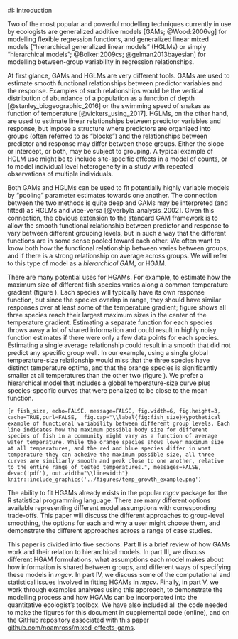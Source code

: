 
#I: Introduction

Two of the most popular and powerful modelling techniques currently in use by ecologists are generalized additive models [GAMs; @Wood:2006vg] for modelling flexible regression functions, and generalized linear mixed models ["hierarchical generalized linear models" (HGLMs) or simply "hierarchical models"; @Bolker:2009cs; @gelman2013bayesian] for modelling between-group variability in regression relationships.

At first glance, GAMs and HGLMs are very different tools. GAMs are used to estimate smooth functional relationships between predictor variables and the response. Examples of such relationships would be the vertical distribution of abundance of a population as a function of depth [@stanley_biogeographic_2016] or the swimming speed of snakes as function of temperature [@vickers_using_2017]. HGLMs, on the other hand, are used to estimate linear relationships between predictor variables and response, but impose a structure where predictors are organized into groups (often referred to as "blocks") and the relationships between predictor and response may differ between those groups. Either the slope or intercept, or both, may be subject to grouping. A typical example of HGLM use might be to include site-specific effects in a model of counts, or to model individual level heterogeneity in a study with repeated observations of multiple individuals.

Both GAMs and HGLMs can be used to fit potentially highly variable models by "pooling" parameter estimates towards one another. The connection between the two methods is quite deep and GAMs may be interpreted (and fitted) as HGLMs and vice-versa [@verbyla_analysis_2002]. Given this connection, the obvious extension to the standard GAM framework is to allow the smooth functional relationship between predictor and response to vary between different grouping levels, but in such a way that the different functions are in some sense pooled toward each other. We often want to know both how the functional relationship between varies between groups, and if there is a strong relationship on average across groups. We will refer to this type of model as a *hierarchical GAM*, or HGAM.

There are many potential uses for HGAMs. For example, to estimate how the maximum size of different fish species varies along a common temperature gradient (figure  \ref{fig:fish_size}). Each species will typically have its own response function, but since the species overlap in range, they should have similar responses over at least some of the temperature gradient; figure \ref{fig:fish_size} shows all three species reach their largest maximum sizes in the center of the temperature gradient. Estimating a separate function for each species throws away a lot of shared information and could result in highly noisy function estimates if there were only a few data points for each species. Estimating a single average relationship could result in a smooth that did not predict any specific group well. In our example, using a single global temperature-size relationship would miss that the three species have distinct temperature optima, and that the orange species is significantly smaller at all temperatures than the other two (figure \ref{fig:fish_size}). We prefer a hierarchical model that includes a global temperature-size curve plus species-specific curves that were penalized to be close to the mean function.

```{r fish_size, echo=FALSE, message=FALSE, fig.width=6, fig.height=3, cache=TRUE,purl=FALSE,  fig.cap="\\label{fig:fish_size}Hypothetical example of functional variability between different group levels. Each line indicates how the maximum possible body size for different species of fish in a community might vary as a function of average water temperature. While the orange species shows lower maximum size at all temperatures, and the red and blue species differ in what temperature they can acheive the maximum possible size, all three curves are similiarly smooth and peak close to one another, relative to the entire range of tested temperatures.", messages=FALSE, dev=c('pdf'), out.width="\\linewidth"}
knitr::include_graphics('../figures/temp_growth_example.png')
```

The ability to fit HGAMs already exists in the popular *mgcv* package for the R statistical programming language. There are many different options available representing different model assumptions with corresponding trade-offs. This paper will discuss the different approaches to group-level smoothing, the options for each and why a user might choose them, and demonstrate the different approaches across a range of case studies.

This paper is divided into five sections. Part II is a brief review of how GAMs work and their relation to hierarchical models. In part III, we discuss different HGAM formulations, what assumptions each model makes about how information is shared between groups, and different ways of specifying these models in *mgcv*. In part IV, we discuss some of the computational and statistical issues involved in fitting HGAMs in *mgcv*.  Finally, in part V, we work through examples analyses using this approach, to demonstrate the modelling process and how HGAMs can be incorporated into the quantitative ecologist's toolbox. We have also included all the code needed to make the figures for this document in supplemental code (online), and on the GitHub repository associated with this paper [github.com/noamross/mixed-effects-gams](http://www.github.com/noamross/mixed-effect-gams).

